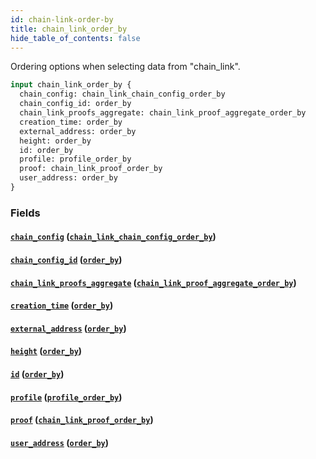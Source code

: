 ```yaml
---
id: chain-link-order-by
title: chain_link_order_by
hide_table_of_contents: false
---
```


Ordering options when selecting data from "chain_link".

```graphql
input chain_link_order_by {
  chain_config: chain_link_chain_config_order_by
  chain_config_id: order_by
  chain_link_proofs_aggregate: chain_link_proof_aggregate_order_by
  creation_time: order_by
  external_address: order_by
  height: order_by
  id: order_by
  profile: profile_order_by
  proof: chain_link_proof_order_by
  user_address: order_by
}
```

### Fields

#### [`chain_config`](#) ([`chain_link_chain_config_order_by`](../inputs/chain-link-chain-config-order-by))

#### [`chain_config_id`](#) ([`order_by`](../enums/order-by))

#### [`chain_link_proofs_aggregate`](#) ([`chain_link_proof_aggregate_order_by`](../inputs/chain-link-proof-aggregate-order-by))

#### [`creation_time`](#) ([`order_by`](../enums/order-by))

#### [`external_address`](#) ([`order_by`](../enums/order-by))

#### [`height`](#) ([`order_by`](../enums/order-by))

#### [`id`](#) ([`order_by`](../enums/order-by))

#### [`profile`](#) ([`profile_order_by`](../inputs/profile-order-by))

#### [`proof`](#) ([`chain_link_proof_order_by`](../inputs/chain-link-proof-order-by))

#### [`user_address`](#) ([`order_by`](../enums/order-by))
